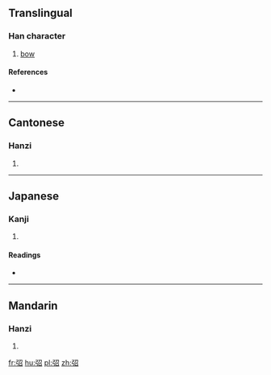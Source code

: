 ==Translingual==

===Han character===
{{Han char|rn=57|rad=弓|as=05|sn=8|four=1726<sub>2</sub>|canj=弓尸竹口 (NSHR)|ids=⿰[[弓]][[召]]}}

# [[bow]]

====References====
* {{Han ref|kx=0358.010|dkj=09758|dj=0674.180|hdz=20994.060|uh=5F28|ud=24360|bh=CC70|bd=52336}}

----

==Cantonese==

===Hanzi===
{{yue-hanzi|jyut=[[ciu1]]|y=chiu1}}

# {{defn|lang=yue|sort=弓05}}

----

==Japanese==

===Kanji===
{{ja-kanji|grade=|rs=弓05}}

# {{defn|lang=ja|sort=弓05}}

====Readings====
* {{ja-readings|on=[[せう]] (seu)|kun=[[そりかえる]] (sorikaeru)}}

----

==Mandarin==

===Hanzi===
{{cmn-hanzi|pin=[[chāo]] ([[chao1]])|wg=ch'ao<sup>1</sup>}}

# {{defn|lang=cmn|sort=弓05}}

[[fr:弨]]
[[hu:弨]]
[[pl:弨]]
[[zh:弨]]